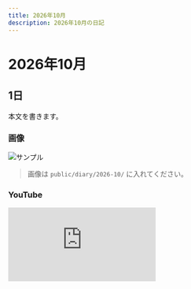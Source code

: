 ```yaml
---
title: 2026年10月
description: 2026年10月の日記
---
```


# 2026年10月

## 1日
本文を書きます。

### 画像
![サンプル](/diary/2026-10/sample.jpg)
> 画像は `public/diary/2026-10/` に入れてください。

### YouTube
<div style={{position:'relative', paddingTop:'56.25%'}}>
  <iframe
    src="https://www.youtube.com/embed/VIDEO_ID"
    title="2026年10月の動画"
    style={{position:'absolute', inset:0, width:'100%', height:'100%'}}
    frameBorder="0"
    allow="accelerometer; autoplay; clipboard-write; encrypted-media; gyroscope; picture-in-picture; web-share"
    allowFullScreen
  />
</div>

